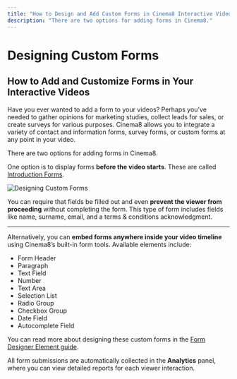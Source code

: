 ---
title: "How to Design and Add Custom Forms in Cinema8 Interactive Videos"
description: "There are two options for adding forms in Cinema8."
---

# Designing Custom Forms

## How to Add and Customize Forms in Your Interactive Videos

Have you ever wanted to add a form to your videos? Perhaps you've needed to gather opinions for marketing studies, collect leads for sales, or create surveys for various purposes. Cinema8 allows you to integrate a variety of contact and information forms, survey forms, or custom forms at any point in your video.

There are two options for adding forms in Cinema8.
 

One option is to display forms **before the video starts**. These are called [Introduction Forms](/design-advanced-interactivity/how-to-add-questions-on-video).

![Designing Custom Forms](/screenshot/questions/custom-forms1.webp)

You can require that fields be filled out and even **prevent the viewer from proceeding** without completing the form. This type of form includes fields like name, surname, email, and a terms & conditions acknowledgment.

---

Alternatively, you can **embed forms anywhere inside your video timeline** using Cinema8’s built-in form tools. Available elements include:

- Form Header  
- Paragraph  
- Text Field  
- Number  
- Text Area  
- Selection List  
- Radio Group  
- Checkbox Group  
- Date Field  
- Autocomplete Field


You can read more about designing these custom forms in the [Form Designer Element guide](/design-advanced-interactivity/customizing-form-elements-playing-with-styles).

All form submissions are automatically collected in the **Analytics** panel, where you can view detailed reports for each viewer interaction.
